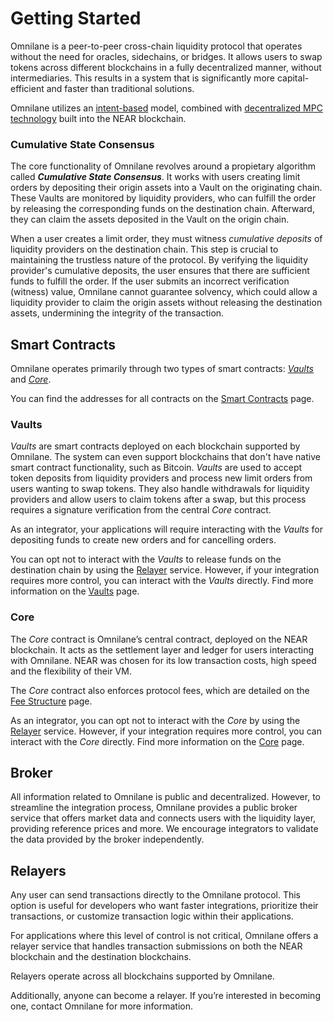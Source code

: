 # Getting Started
Omnilane is a peer-to-peer cross-chain liquidity protocol that operates without the need for oracles, sidechains, or bridges. It allows users to swap tokens across different blockchains in a fully decentralized manner, without intermediaries. This results in a system that is significantly more capital-efficient and faster than traditional solutions.

Omnilane utilizes an [intent-based](https://blog.uniswap.org/uniswap-labs-and-across-propose-standard-for-cross-chain-intents) model, combined with [decentralized MPC technology](https://docs.near.org/build/chain-abstraction/chain-signatures) built into the NEAR blockchain.

### Cumulative State Consensus
The core functionality of Omnilane revolves around a propietary algorithm called ***Cumulative State Consensus***. It works with users creating limit orders by depositing their origin assets into a Vault on the originating chain. These Vaults are monitored by liquidity providers, who can fulfill the order by releasing the corresponding funds on the destination chain. Afterward, they can claim the assets deposited in the Vault on the origin chain.

When a user creates a limit order, they must witness *cumulative deposits* of liquidity providers on the destination chain. This step is crucial to maintaining the trustless nature of the protocol. By verifying the liquidity provider's cumulative deposits, the user ensures that there are sufficient funds to fulfill the order. If the user submits an incorrect verification (witness) value, Omnilane cannot guarantee solvency, which could allow a liquidity provider to claim the origin assets without releasing the destination assets, undermining the integrity of the transaction.

## Smart Contracts
Omnilane operates primarily through two types of smart contracts: [*Vaults*](/integrate-omnilane/dapps/smart-contracts/vaults) and [*Core*](/integrate-omnilane/dapps/smart-contracts/core).

You can find the addresses for all contracts on the [Smart Contracts](/integrate-omnilane/dapps/smart-contracts/addresses) page.

### Vaults
*Vaults* are smart contracts deployed on each blockchain supported by Omnilane. The system can even support blockchains that don't have native smart contract functionality, such as Bitcoin. *Vaults* are used to accept token deposits from liquidity providers and process new limit orders from users wanting to swap tokens. They also handle withdrawals for liquidity providers and allow users to claim tokens after a swap, but this process requires a signature verification from the central *Core* contract.

As an integrator, your applications will require interacting with the *Vaults* for depositing funds to create new orders and for cancelling orders. 

You can opt not to interact with the *Vaults* to release funds on the destination chain by using the [Relayer](/integrate-omnilane/dapps/relayers) service. However, if your integration requires more control, you can interact with the *Vaults* directly. Find more information on the [Vaults](/integrate-omnilane/dapps/smart-contracts/vaults) page.

### Core
The *Core* contract is Omnilane’s central contract, deployed on the NEAR blockchain. It acts as the settlement layer and ledger for users interacting with Omnilane. NEAR was chosen for its low transaction costs, high speed and the flexibility of their VM.

The *Core* contract also enforces protocol fees, which are detailed on the [Fee Structure](/integrate-omnilane/fee-structure) page.

As an integrator, you can opt not to interact with the *Core* by using the [Relayer](/integrate-omnilane/dapps/relayer) service. However, if your integration requires more control, you can interact with the *Core* directly. Find more information on the [Core](/integrate-omnilane/dapps/smart-contracts/core) page.

## Broker
All information related to Omnilane is public and decentralized. However, to streamline the integration process, Omnilane provides a public broker service that offers market data and connects users with the liquidity layer, providing reference prices and more. We encourage integrators to validate the data provided by the broker independently.

## Relayers
Any user can send transactions directly to the Omnilane protocol. This option is useful for developers who want faster integrations, prioritize their transactions, or customize transaction logic within their applications.

For applications where this level of control is not critical, Omnilane offers a relayer service that handles transaction submissions on both the NEAR blockchain and the destination blockchains.

Relayers operate across all blockchains supported by Omnilane.

Additionally, anyone can become a relayer. If you’re interested in becoming one, contact Omnilane for more information.

